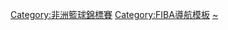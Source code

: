 {{Navbox
| name = 非洲籃球錦標賽
|title=[[非洲籃球錦標賽]]
|listclass = hlist
|state = {{{state|autocollapse}}}
|basestyle= background:#FFA500;
| group1 = 賽事
| list1    =
* [[1962年非洲籃球錦標賽|聯合阿拉伯共和國 1962]]
* [[1964年非洲籃球錦標賽|摩洛哥 1964]]
* [[1965年非洲籃球錦標賽|突尼西亞 1965]]
* [[1968年非洲籃球錦標賽|摩洛哥 1968]]
* [[1970年非洲籃球錦標賽|聯合阿拉伯共和國 1970]]
* [[1972年非洲籃球錦標賽|塞內加爾 1972]]
* [[1974年非洲籃球錦標賽|中非共和國 1974]]
* [[1975年非洲籃球錦標賽|埃及 1975]]
* [[1978年非洲籃球錦標賽|塞內加爾 1978]]
* [[1980年非洲籃球錦標賽|摩洛哥 1980]]
* [[1981年非洲籃球錦標賽|索馬利亞 1981]]
* [[1983年非洲籃球錦標賽|埃及 1983]]
* [[1985年非洲籃球錦標賽|象牙海岸 1985]]
* [[1987年非洲籃球錦標賽|突尼西亞 1987]]
* [[1989年非洲籃球錦標賽|安哥拉 1989]]
* [[1992年非洲籃球錦標賽|埃及 1992]]
* [[1993年非洲籃球錦標賽|肯亞 1993]]
* [[1995年非洲籃球錦標賽|阿爾及利亞 1995]]
* [[1997年非洲籃球錦標賽|塞內加爾 1997]]
* [[1999年非洲籃球錦標賽|安哥拉 1999]]
* [[2001年非洲籃球錦標賽|摩洛哥 2001]]
* [[2003年非洲籃球錦標賽|埃及 2003]]
* [[2005年非洲籃球錦標賽|阿爾及利亞 2005]]
* [[2007年非洲籃球錦標賽|安哥拉 2007]]
* [[2009年非洲籃球錦標賽|利比亞 2009]]
* [[2011年非洲籃球錦標賽|馬達加斯加 2011]]
* [[2013年非洲籃球錦標賽|象牙海岸 2013]]
* [[2015年非洲籃球錦標賽|突尼西亞 2015]]
* [[2017年非洲籃球錦標賽|塞內加爾&突尼西亞 2017]]
* [[2021年非洲籃球錦標賽|卢旺达 2021]]
| group2 =資格賽
| list2=
* [[2009年非洲籃球錦標賽資格賽|2009]]
* [[2011年非洲籃球錦標賽資格賽|2011]]
* [[2013年非洲籃球錦標賽資格賽|2013]]
* [[2015年非洲籃球錦標賽資格賽|2015]]
* [[2017年非洲籃球錦標賽資格賽|2017]]
* [[2021年非洲籃球錦標賽資格賽|2021]]
}}</div></div><includeonly>[[Category:非洲籃球錦標賽]]</includeonly>
<noinclude>
{{collapsible option}}

[[Category:FIBA導航模板]]
[[Category:非洲籃球錦標賽|~]]
</noinclude>